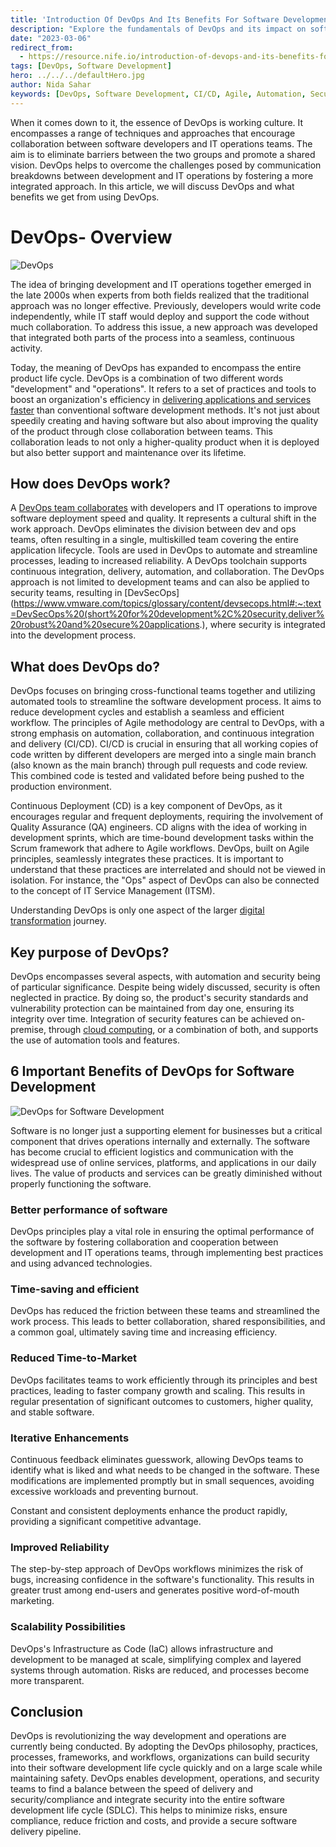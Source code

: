 ```yaml
---
title: 'Introduction Of DevOps And Its Benefits For Software Development'
description: "Explore the fundamentals of DevOps and its impact on software development. Learn how DevOps fosters collaboration, improves efficiency, and accelerates delivery while maintaining high standards of security and performance."
date: "2023-03-06"
redirect_from: 
  - https://resource.nife.io/introduction-of-devops-and-its-benefits-for-software-development/
tags: [DevOps, Software Development]
hero: ../../../defaultHero.jpg
author: Nida Sahar
keywords: [DevOps, Software Development, CI/CD, Agile, Automation, Security, DevSecOps]
---
```


When it comes down to it, the essence of DevOps is working culture. It encompasses a range of techniques and approaches that encourage collaboration between software developers and IT operations teams. The aim is to eliminate barriers between the two groups and promote a shared vision. DevOps helps to overcome the challenges posed by communication breakdowns between development and IT operations by fostering a more integrated approach. In this article, we will discuss DevOps and what benefits we get from using DevOps.

# **DevOps- Overview**


![DevOps](https://raw.githubusercontent.com/nifetency/nife-blog-content/main/blog/img/DevOps-768x431.png)
<br/>


 
The idea of bringing development and IT operations together emerged in the late 2000s when experts from both fields realized that the traditional approach was no longer effective. Previously, developers would write code independently, while IT staff would deploy and support the code without much collaboration. To address this issue, a new approach was developed that integrated both parts of the process into a seamless, continuous activity.

Today, the meaning of DevOps has expanded to encompass the entire product life cycle. DevOps is a combination of two different words "development" and "operations". It refers to a set of practices and tools to boost an organization's efficiency in [delivering applications and services faster](/blog/how-can-5g-connections-deliver-100times-faster-and-monetize/) than conventional software development methods. It's not just about speedily creating and having software but also about improving the quality of the product through close collaboration between teams. This collaboration leads to not only a higher-quality product when it is deployed but also better support and maintenance over its lifetime.

## **How does DevOps work?**

A [DevOps team collaborates](/blog/optimize-ops-resources-by-collaborating-with-an-extended-devops-platform/) with developers and IT operations to improve software deployment speed and quality. It represents a cultural shift in the work approach. DevOps eliminates the division between dev and ops teams, often resulting in a single, multiskilled team covering the entire application lifecycle. Tools are used in DevOps to automate and streamline processes, leading to increased reliability. A DevOps toolchain supports continuous integration, delivery, automation, and collaboration. The DevOps approach is not limited to development teams and can also be applied to security teams, resulting in [DevSecOps](https://www.vmware.com/topics/glossary/content/devsecops.html#:~:text=DevSecOps%20(short%20for%20development%2C%20security,deliver%20robust%20and%20secure%20applications.), where security is integrated into the development process.

## **What does DevOps do?**

DevOps focuses on bringing cross-functional teams together and utilizing automated tools to streamline the software development process. It aims to reduce development cycles and establish a seamless and efficient workflow. The principles of Agile methodology are central to DevOps, with a strong emphasis on automation, collaboration, and continuous integration and delivery (CI/CD). CI/CD is crucial in ensuring that all working copies of code written by different developers are merged into a single main branch (also known as the main branch) through pull requests and code review. This combined code is tested and validated before being pushed to the production environment.

Continuous Deployment (CD) is a key component of DevOps, as it encourages regular and frequent deployments, requiring the involvement of Quality Assurance (QA) engineers. CD aligns with the idea of working in development sprints, which are time-bound development tasks within the Scrum framework that adhere to Agile workflows. DevOps, built on Agile principles, seamlessly integrates these practices. It is important to understand that these practices are interrelated and should not be viewed in isolation. For instance, the "Ops" aspect of DevOps can also be connected to the concept of IT Service Management (ITSM).

Understanding DevOps is only one aspect of the larger [digital transformation](/blog/digital-transformation-ways-bfsi-can-thrive-in-dynamic-technological-advancements/) journey.

## **Key purpose of DevOps?**

DevOps encompasses several aspects, with automation and security being of particular significance. Despite being widely discussed, security is often neglected in practice. By doing so, the product's security standards and vulnerability protection can be maintained from day one, ensuring its integrity over time. Integration of security features can be achieved on-premise, through [cloud computing](/blog/what-are-cloud-computing-servicesiaas-caas-paas-faas-saas/), or a combination of both, and supports the use of automation tools and features.

## **6 Important Benefits of DevOps for Software Development**


![DevOps for Software Development](https://raw.githubusercontent.com/nifetency/nife-blog-content/main/blog/img/DevOps-for-Software-Development-768x571.png)
<br/>


 
Software is no longer just a supporting element for businesses but a critical component that drives operations internally and externally. The software has become crucial to efficient logistics and communication with the widespread use of online services, platforms, and applications in our daily lives. The value of products and services can be greatly diminished without properly functioning the software.

### **Better performance of software**

DevOps principles play a vital role in ensuring the optimal performance of the software by fostering collaboration and cooperation between development and IT operations teams, through implementing best practices and using advanced technologies.

### **Time-saving and efficient**

DevOps has reduced the friction between these teams and streamlined the work process. This leads to better collaboration, shared responsibilities, and a common goal, ultimately saving time and increasing efficiency.

### **Reduced Time-to-Market**

DevOps facilitates teams to work efficiently through its principles and best practices, leading to faster company growth and scaling. This results in regular presentation of significant outcomes to customers, higher quality, and stable software.

### **Iterative Enhancements**

Continuous feedback eliminates guesswork, allowing DevOps teams to identify what is liked and what needs to be changed in the software. These modifications are implemented promptly but in small sequences, avoiding excessive workloads and preventing burnout.

Constant and consistent deployments enhance the product rapidly, providing a significant competitive advantage.

### **Improved Reliability**

The step-by-step approach of DevOps workflows minimizes the risk of bugs, increasing confidence in the software's functionality. This results in greater trust among end-users and generates positive word-of-mouth marketing.

### **Scalability Possibilities**

DevOps's Infrastructure as Code (IaC) allows infrastructure and development to be managed at scale, simplifying complex and layered systems through automation. Risks are reduced, and processes become more transparent.

## **Conclusion**

DevOps is revolutionizing the way development and operations are currently being conducted. By adopting the DevOps philosophy, practices, processes, frameworks, and workflows, organizations can build security into their software development life cycle quickly and on a large scale while maintaining safety. DevOps enables development, operations, and security teams to find a balance between the speed of delivery and security/compliance and integrate security into the entire software development life cycle (SDLC). This helps to minimize risks, ensure compliance, reduce friction and costs, and provide a secure software delivery pipeline.
